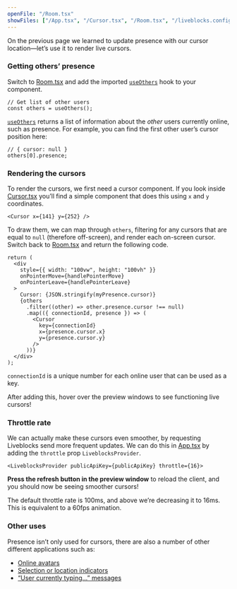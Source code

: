 ```yaml
---
openFile: "/Room.tsx"
showFiles: ["/App.tsx", "/Cursor.tsx", "/Room.tsx", "/liveblocks.config.ts"]
---
```


On the previous page we learned to update presence with our cursor
location—let’s use it to render live cursors.

### Getting others’ presence

Switch to [Room.tsx][] and add the imported [`useOthers`][] hook to your
component.

```tsx modifyTutorialFile="/Room.tsx"
// Get list of other users
const others = useOthers();
```

[`useOthers`][] returns a list of information about the _other_ users currently
online, such as presence. For example, you can find the first other user’s
cursor position here:

```tsx
// { cursor: null }
others[0].presence;
```

### Rendering the cursors

To render the cursors, we first need a cursor component. If you look inside
[Cursor.tsx][] you’ll find a simple component that does this using `x` and `y`
coordinates.

```tsx
<Cursor x={141} y={252} />
```

To draw them, we can map through `others`, filtering for any cursors that are
equal to `null` (therefore off-screen), and render each on-screen cursor. Switch
back to [Room.tsx][] and return the following code.

```tsx highlight="8-16" modifyTutorialFile="/Room.tsx"
return (
  <div
    style={{ width: "100vw", height: "100vh" }}
    onPointerMove={handlePointerMove}
    onPointerLeave={handlePointerLeave}
  >
    Cursor: {JSON.stringify(myPresence.cursor)}
    {others
      .filter((other) => other.presence.cursor !== null)
      .map(({ connectionId, presence }) => (
        <Cursor
          key={connectionId}
          x={presence.cursor.x}
          y={presence.cursor.y}
        />
      ))}
  </div>
);
```

<Banner title="connectionId">

`connectionId` is a unique number for each online user that can be used as a
key.

</Banner>

After adding this, hover over the preview windows to see functioning live
cursors!

### Throttle rate

We can actually make these cursors even smoother, by requesting Liveblocks send
more frequent updates. We can do this in [App.tsx][] by adding the `throttle`
prop `LiveblocksProvider`.

```tsx modifyTutorialFile="/App.tsx"
<LiveblocksProvider publicApiKey={publicApiKey} throttle={16}>
```

**Press the refresh button in the preview window** to reload the client, and you
should now be seeing smoother cursors!

<Banner title="Throttle rate">

The default throttle rate is 100ms, and above we’re decreasing it to 16ms. This
is equivalent to a 60fps animation.

</Banner>

### Other uses

Presence isn’t only used for cursors, there are also a number of other different
applications such as:

- [Online avatars](/examples/live-avatar-stack/)
- [Selection or location indicators](/examples/live-form-selection)
- [“User currently typing...” messages](/examples/collaborative-todo-list)

[`RoomProvider`]: /docs/api-reference/liveblocks-react#RoomProvider
[`useMyPresence`]: /docs/api-reference/liveblocks-react#useMyPresence
[`useOthers`]: /docs/api-reference/liveblocks-react#useOthers
[liveblocks.config.ts]: #/liveblocks.config.ts
[App.tsx]: #/App.tsx
[Room.tsx]: #/Room.tsx
[Cursor.tsx]: #/Cursor.tsx
